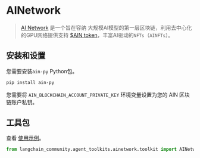# AINetwork

> [AI Network](https://www.ainetwork.ai/build-on-ain) 是一个旨在容纳
> 大规模AI模型的第一层区块链，利用去中心化的GPU网络提供支持
> [ $AIN token](https://www.ainetwork.ai/token)，丰富AI驱动的`NFTs`（`AINFTs`）。


## 安装和设置

您需要安装`ain-py` Python包。

```bash
pip install ain-py
```
您需要将 `AIN_BLOCKCHAIN_ACCOUNT_PRIVATE_KEY` 环境变量设置为您的 AIN 区块链账户私钥。
## 工具包

查看 [使用示例](/docs/integrations/tools/ainetwork)。

```python
from langchain_community.agent_toolkits.ainetwork.toolkit import AINetworkToolkit
```

